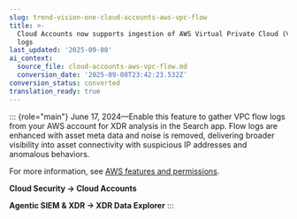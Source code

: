 ```yaml
---
slug: trend-vision-one-cloud-accounts-aws-vpc-flow
title: >-
  Cloud Accounts now supports ingestion of AWS Virtual Private Cloud (VPC) flow
  logs
last_updated: '2025-09-08'
ai_context:
  source_file: cloud-accounts-aws-vpc-flow.md
  conversion_date: '2025-09-08T23:42:23.532Z'
conversion_status: converted
translation_ready: true
---
```


::: {role="main"}
June 17, 2024—Enable this feature to gather VPC flow logs from your AWS account for XDR analysis in the Search app. Flow logs are enhanced with asset meta data and noise is removed, delivering broader visibility into asset connectivity with suspicious IP addresses and anomalous behaviors.

For more information, see [AWS features and permissions](aws-features-permissions.mdx).

**Cloud Security → Cloud Accounts**

**Agentic SIEM & XDR → XDR Data Explorer**
:::

